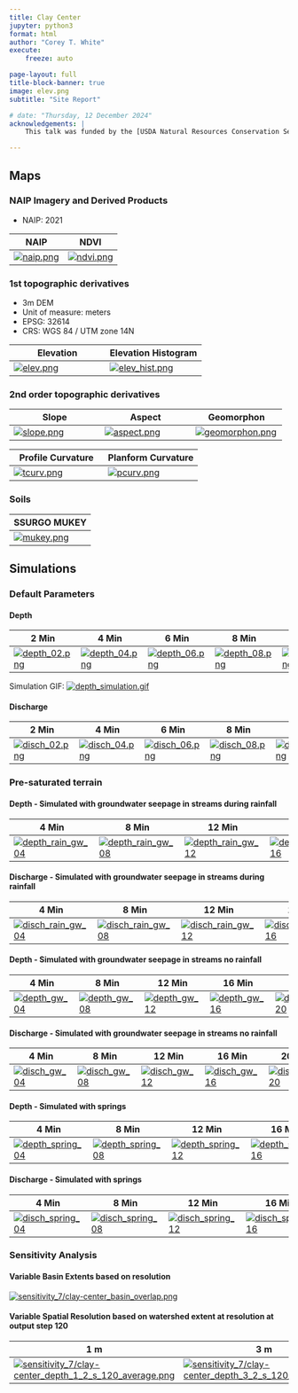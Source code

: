 ```yaml
---
title: Clay Center
jupyter: python3
format: html
author: "Corey T. White"
execute:
    freeze: auto

page-layout: full
title-block-banner: true
image: elev.png
subtitle: "Site Report"

# date: "Thursday, 12 December 2024"
acknowledgements: |
    This talk was funded by the [USDA Natural Resources Conservation Service (NRCS)](https://www.nrcs.usda.gov/).

---
```


## Maps

### NAIP Imagery and Derived Products

* NAIP: 2021

| NAIP | NDVI |
| --- | --- |
| [![naip.png](naip.png)](naip.png) | [![ndvi.png](ndvi.png)](ndvi.png) |

### 1st topographic derivatives

* 3m DEM
* Unit of measure: meters
* EPSG: 32614
* CRS: WGS 84 / UTM zone 14N

| Elevation | Elevation Histogram
| --- | --- |
| [![elev.png](elev.png)](elev.png) | [![elev_hist.png](elev_hist.png)](elev_hist.png) |

### 2nd order topographic derivatives

| Slope | Aspect | Geomorphon |
| --- | --- | --- |
| [![slope.png](slope.png)](slope.png) | [![aspect.png](aspect.png)](aspect.png) | [![geomorphon.png](geomorphon.png)](geomorphon.png) |

| Profile Curvature | Planform Curvature |
| --- | --- |
| [![tcurv.png](tcurv.png)](tcurv.png) | [![pcurv.png](pcurv.png)](pcurv.png) |


### Soils

| SSURGO MUKEY |
| --- |
| [![mukey.png](mukey.png)](mukey.png) |


## Simulations

### Default Parameters

#### Depth

| 2 Min | 4 Min | 6 Min | 8 Min | 10 min |
| --- | --- | --- | --- | --- |
| [![depth_02.png](basic/depth_02.png)](basic/depth_02.png) | [![depth_04.png](basic/depth_04.png)](basic/depth_04.png) | [![depth_06.png](basic/depth_06.png)](basic/depth_06.png) | [![depth_08.png](basic/depth_08.png)](basic/depth_08.png) | [![depth_10.png](basic/depth_10.png)](basic/depth_10.png) |

Simulation GIF: [![depth_simulation.gif](basic/depth_simulation.gif)](basic/depth_simulation.gif)

#### Discharge

| 2 Min | 4 Min | 6 Min | 8 Min | 10 Min
| --- | --- | --- | --- | ---
| [![disch_02.png](basic/disch_02.png)](basic/disch_02.png) | [![disch_04.png](basic/disch_04.png)](basic/disch_04.png) | [![disch_06.png](basic/disch_06.png)](basic/disch_06.png) | [![disch_08.png](basic/disch_08.png)](basic/disch_08.png) | [![disch_10.png](basic/disch_10.png)](basic/disch_10.png) |

### Pre-saturated terrain

#### Depth - Simulated with groundwater seepage in streams during rainfall

| 4 Min | 8 Min | 12 Min | 16 Min | 20 Min
| --- | --- | --- | --- | ---
| [![depth_rain_gw_04](ground_water2/depth_rain_gw_04.png)](ground_water2/depth_rain_gw_04.png) | [![depth_rain_gw_08](ground_water2/depth_rain_gw_08.png)](ground_water2/depth_rain_gw_08.png) | [![depth_rain_gw_12](ground_water2/depth_rain_gw_12.png)](ground_water2/depth_rain_gw_12.png) | [![depth_rain_gw_16](ground_water2/depth_rain_gw_16.png)](ground_water2/depth_rain_gw_16.png) | [![depth_rain_gw_20](ground_water2/depth_rain_gw_20.png)](ground_water2/depth_rain_gw_20.png) |

#### Discharge - Simulated with groundwater seepage in streams during rainfall

| 4 Min | 8 Min | 12 Min | 16 Min | 20 Min
| --- | --- | --- | --- | ---
| [![disch_rain_gw_04](ground_water2/disch_rain_gw_04.png)](ground_water2/disch_rain_gw_04.png) | [![disch_rain_gw_08](ground_water2/disch_rain_gw_08.png)](ground_water2/disch_rain_gw_08.png) | [![disch_rain_gw_12](ground_water2/disch_rain_gw_12.png)](ground_water2/disch_rain_gw_12.png) | [![disch_rain_gw_16](ground_water2/disch_rain_gw_16.png)](ground_water2/disch_rain_gw_16.png) | [![disch_rain_gw_20](ground_water2/disch_rain_gw_20.png)](ground_water2/disch_rain_gw_20.png) |

#### Depth - Simulated with groundwater seepage in streams no rainfall

| 4 Min | 8 Min | 12 Min | 16 Min | 20 Min
| --- | --- | --- | --- | ---
| [![depth_gw_04](ground_water2/depth_gw_04.png)](ground_water2/depth_gw_04.png) | [![depth_gw_08](ground_water2/depth_gw_08.png)](ground_water2/depth_gw_08.png) | [![depth_gw_12](ground_water2/depth_gw_12.png)](ground_water2/depth_gw_12.png) | [![depth_gw_16](ground_water2/depth_gw_16.png)](ground_water2/depth_gw_16.png) | [![depth_gw_20](ground_water2/depth_gw_20.png)](ground_water2/depth_gw_20.png) |

#### Discharge - Simulated with groundwater seepage in streams no rainfall

| 4 Min | 8 Min | 12 Min | 16 Min | 20 Min
| --- | --- | --- | --- | ---
| [![disch_gw_04](ground_water2/disch_gw_04.png)](ground_water2/disch_gw_04.png) | [![disch_gw_08](ground_water2/disch_gw_08.png)](ground_water2/disch_gw_08.png) | [![disch_gw_12](ground_water2/disch_gw_12.png)](ground_water2/disch_gw_12.png) | [![disch_gw_16](ground_water2/disch_gw_16.png)](ground_water2/disch_gw_16.png) | [![disch_gw_20](ground_water2/disch_gw_20.png)](ground_water2/disch_gw_20.png) |

#### Depth - Simulated with springs

| 4 Min | 8 Min | 12 Min | 16 Min | 20 Min
| --- | --- | --- | --- | ---
| [![depth_spring_04](ground_water2/depth_springs_04.png)](ground_water2/depth_springs_04.png) | [![depth_spring_08](ground_water2/depth_springs_08.png)](ground_water2/depth_springs_08.png) | [![depth_spring_12](ground_water2/depth_springs_12.png)](ground_water2/depth_springs_12.png) | [![depth_spring_16](ground_water2/depth_springs_16.png)](ground_water2/depth_springs_16.png) | [![depth_spring_20](ground_water2/depth_springs_20.png)](ground_water2/depth_springs_20.png) |

#### Discharge - Simulated with springs

| 4 Min | 8 Min | 12 Min | 16 Min | 20 Min
| --- | --- | --- | --- | ---
| [![disch_spring_04](ground_water2/disch_springs_04.png)](ground_water2/disch_springs_04.png) | [![disch_spring_08](ground_water2/disch_springs_08.png)](ground_water2/disch_springs_08.png) | [![disch_spring_12](ground_water2/disch_springs_12.png)](ground_water2/disch_springs_12.png) | [![disch_spring_16](ground_water2/disch_springs_16.png)](ground_water2/disch_springs_16.png) | [![disch_spring_20](ground_water2/disch_springs_20.png)](ground_water2/disch_springs_20.png) |


### Sensitivity Analysis

#### Variable Basin Extents based on resolution

[![sensitivity_7/clay-center_basin_overlap.png](sensitivity_7/clay-center_basin_overlap.png)](sensitivity_7/clay-center_basin_overlap.png)

#### Variable Spatial Resolution based on watershed extent at resolution at output step 120

| 1 m | 3 m | 10 m | 30 m
| --- | --- | ---  | ---
| [![sensitivity_7/clay-center_depth_1_2_s_120_average.png](sensitivity_7/clay-center_depth_1_2_s_120_average.png)](sensitivity_7/clay-center_depth_1_2_s_120_average.png) | [![sensitivity_7/clay-center_depth_3_2_s_120_average.png](sensitivity_7/clay-center_depth_3_2_s_120_average.png)](sensitivity_7/clay-center_depth_3_2_s_120_average.png) | [![sensitivity_7/clay-center_depth_10_2_s_119_average.png](sensitivity_7/clay-center_depth_10_2_s_119_average.png)](sensitivity_7/clay-center_depth_10_2_s_119_average.png) | [![sensitivity_7/clay-center_depth_30_2_s_120_average.png](sensitivity_7/clay-center_depth_30_2_s_120_average.png)](sensitivity_7/clay-center_depth_30_2_s_120_average.png) |
